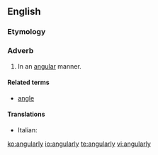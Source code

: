 ==English==

===Etymology===
{{suffix|angular|ly}}

===Adverb===
{{en-adv}}

# In an [[angular]] manner.

====Related terms====
* [[angle]]

====Translations====
{{trans-top|in an angular manner}}
* Italian: {{t+|it|angolarmente}}
{{trans-mid}}
{{trans-bottom}}

[[ko:angularly]]
[[io:angularly]]
[[te:angularly]]
[[vi:angularly]]